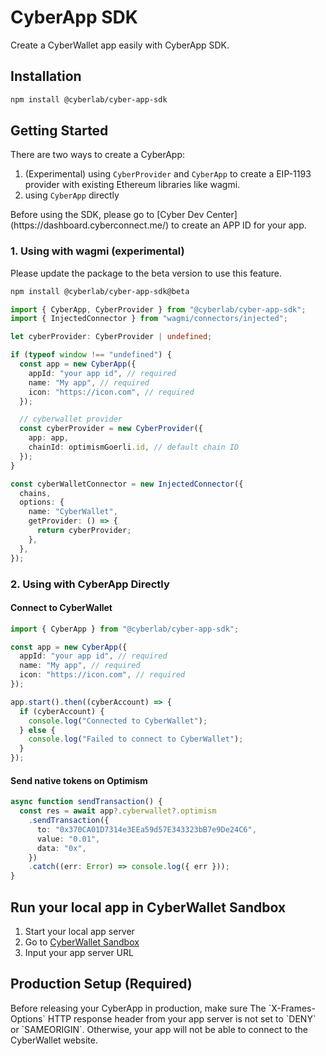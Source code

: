 # CyberApp SDK

Create a CyberWallet app easily with CyberApp SDK.

## Installation

```bash copy
npm install @cyberlab/cyber-app-sdk
```

## Getting Started

There are two ways to create a CyberApp:

1. (Experimental) using `CyberProvider` and `CyberApp` to create a EIP-1193 provider with existing Ethereum libraries like wagmi.
2. using `CyberApp` directly

<Callout type="info" emoji="ℹ️">
  Before using the SDK, please go to [Cyber Dev
  Center](https://dashboard.cyberconnect.me/) to create an APP ID for your app.
</Callout>

### 1. Using with wagmi (experimental)

<Callout type="warning" emoji="⚠️">
  Please update the package to the beta version to use this feature.
</Callout>

```bash copy
npm install @cyberlab/cyber-app-sdk@beta
```

```typescript copy
import { CyberApp, CyberProvider } from "@cyberlab/cyber-app-sdk";
import { InjectedConnector } from "wagmi/connectors/injected";

let cyberProvider: CyberProvider | undefined;

if (typeof window !== "undefined") {
  const app = new CyberApp({
    appId: "your app id", // required
    name: "My app", // required
    icon: "https://icon.com", // required
  });

  // cyberwallet provider
  const cyberProvider = new CyberProvider({
    app: app,
    chainId: optimismGoerli.id, // default chain ID
  });
}

const cyberWalletConnector = new InjectedConnector({
  chains,
  options: {
    name: "CyberWallet",
    getProvider: () => {
      return cyberProvider;
    },
  },
});
```

### 2. Using with CyberApp Directly

#### Connect to CyberWallet

```typescript copy
import { CyberApp } from "@cyberlab/cyber-app-sdk";

const app = new CyberApp({
  appId: "your app id", // required
  name: "My app", // required
  icon: "https://icon.com", // required
});

app.start().then((cyberAccount) => {
  if (cyberAccount) {
    console.log("Connected to CyberWallet");
  } else {
    console.log("Failed to connect to CyberWallet");
  }
});
```

#### Send native tokens on Optimism

```typescript copy
async function sendTransaction() {
  const res = await app?.cyberwallet?.optimism
    .sendTransaction({
      to: "0x370CA01D7314e3EEa59d57E343323bB7e9De24C6",
      value: "0.01",
      data: "0x",
    })
    .catch((err: Error) => console.log({ err }));
}
```

## Run your local app in CyberWallet Sandbox

1. Start your local app server
2. Go to [CyberWallet Sandbox](http://wallet-sandbox.cyber.co/?_vercel_share=9mH7nlXjAUEU238zCzxJ3fW0TvC2nsX5)
3. Input your app server URL

## Production Setup (Required)


<Callout type="warning" emoji="⚠️">
  Before releasing your CyberApp in production, make sure The `X-Frames-Options`
  HTTP response header from your app server is not set to `DENY` or
  `SAMEORIGIN`. Otherwise, your app will not be able to connect to the
  CyberWallet website.
</Callout>
